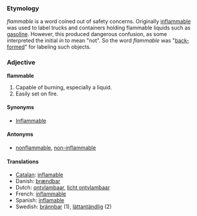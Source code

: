 ===Etymology===
''flammable'' is a word coined out of safety concerns.  Originally [[inflammable]] was used to label trucks and containers holding flammable liquids such as [[gasoline]].  However, this produced dangerous confusion, as some interpreted the initial ''in'' to mean "not".  So the word ''flammable'' was "[[back-formation|back-form]]ed" for labeling such objects.

===Adjective===
'''flammable'''

#Capable of burning, especially a liquid.
#Easily set on fire.

====Synonyms====
*[[Inflammable]]

====Antonyms====
*[[nonflammable]], [[non-inflammable]]

====Translations====
*[[Catalan]]: [[inflamable]]
*Danish: [[brændbar]]
*Dutch: [[ontvlambaar]], [[licht ontvlambaar]]
*French: [[inflammable]]
*Spanish: [[inflamable]]
*Swedish: [[brännbar]] (1), [[lättantändlig]] (2)